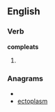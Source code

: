 ==English==

===Verb===
'''compleats'''

# {{third-person singular of|[[compleat]]}}

===Anagrams===
* {{alphagram|acelmopst}}
* [[ectoplasm#English|ectoplasm]]